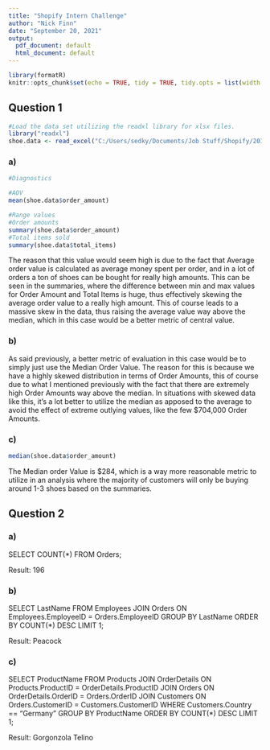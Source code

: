---
title: "Shopify Intern Challenge"
author: "Nick Finn"
date: "September 20, 2021"
output:
  pdf_document: default
  html_document: default
---

```{r setup, include=FALSE}
library(formatR)
knitr::opts_chunk$set(echo = TRUE, tidy = TRUE, tidy.opts = list(width.cutoff=70))
```
## Question 1
```{r, tidy = TRUE, include=TRUE}
#Load the data set utilizing the readxl library for xlsx files.
library("readxl")
shoe.data <- read_excel("C:/Users/sedky/Documents/Job Stuff/Shopify/2019 Winter Data Science Intern Challenge Data Set.xlsx")
```

### a)
```{r, include=TRUE, tidy = TRUE}
#Diagnostics

#AOV
mean(shoe.data$order_amount)

#Range values
#Order amounts
summary(shoe.data$order_amount)
#Total items sold
summary(shoe.data$total_items)
```
The reason that this value would seem high is due to the fact that Average order value is calculated as average money spent per order, and in a lot of orders a ton of shoes can be bought for really high amounts. This can be seen in the summaries, where the difference between min and max values for Order Amount and Total Items is huge, thus effectively skewing the average order value to a really high amount. This of course leads to a massive skew in the data, thus raising the average value way above the median, which in this case would be a better metric of central value.

### b)
As said previously, a better metric of evaluation in this case would be to simply just use the Median Order Value. The reason for this is because we have a highly skewed distribution in terms of Order Amounts, this of course due to what I mentioned previously with the fact that there are extremely high Order Amounts way above the median. In situations with skewed data like this, it's a lot better to utilize the median as apposed to the average to avoid the effect of extreme outlying values, like the few $704,000 Order Amounts.

### c)
```{r, include=TRUE, tidy = TRUE}
median(shoe.data$order_amount)
```
The Median order Value is $284, which is a way more reasonable metric to utilize in an analysis where the majority of customers will only be buying around 1-3 shoes based on the summaries.

## Question 2
### a)
SELECT COUNT(*) FROM Orders;
  
  Result: 196 

### b)
SELECT LastName FROM Employees JOIN Orders ON Employees.EmployeeID = Orders.EmployeeID GROUP BY LastName ORDER BY COUNT(*) DESC LIMIT 1;
  
  Result: Peacock

### c)
SELECT ProductName FROM Products JOIN OrderDetails ON Products.ProductID = OrderDetails.ProductID JOIN Orders ON OrderDetails.OrderID = Orders.OrderID JOIN Customers ON Orders.CustomerID = Customers.CustomerID WHERE Customers.Country == "Germany" GROUP BY ProductName ORDER BY COUNT(*) DESC LIMIT 1;
  
  Result: Gorgonzola Telino